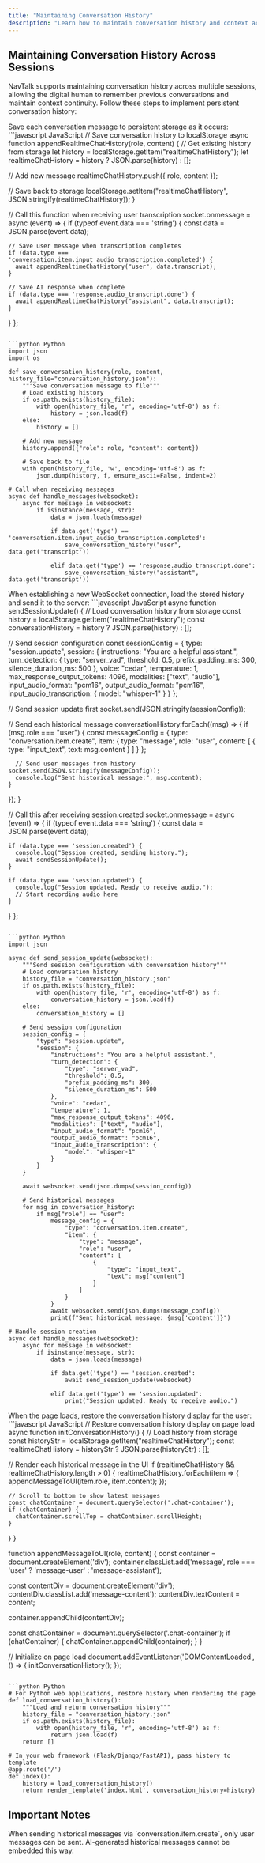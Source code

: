 ```yaml
---
title: "Maintaining Conversation History"
description: "Learn how to maintain conversation history and context across sessions using NavTalk Real-time Digital Human API"
---
```


## Maintaining Conversation History Across Sessions

NavTalk supports maintaining conversation history across multiple sessions, allowing the digital human to remember previous conversations and maintain context continuity. Follow these steps to implement persistent conversation history:

<Steps>
<Step title="Store Conversation History">
Save each conversation message to persistent storage as it occurs:

<CodeGroup>
```javascript JavaScript
// Save conversation history to localStorage
async function appendRealtimeChatHistory(role, content) {
  // Get existing history from storage
  let history = localStorage.getItem("realtimeChatHistory");
  let realtimeChatHistory = history ? JSON.parse(history) : [];
  
  // Add new message
  realtimeChatHistory.push({ role, content });
  
  // Save back to storage
  localStorage.setItem("realtimeChatHistory", JSON.stringify(realtimeChatHistory));
}

// Call this function when receiving user transcription
socket.onmessage = async (event) => {
  if (typeof event.data === 'string') {
    const data = JSON.parse(event.data);
    
    // Save user message when transcription completes
    if (data.type === 'conversation.item.input_audio_transcription.completed') {
      await appendRealtimeChatHistory("user", data.transcript);
    }
    
    // Save AI response when complete
    if (data.type === 'response.audio_transcript.done') {
      await appendRealtimeChatHistory("assistant", data.transcript);
    }
  }
};
```

```python Python
import json
import os

def save_conversation_history(role, content, history_file="conversation_history.json"):
    """Save conversation message to file"""
    # Load existing history
    if os.path.exists(history_file):
        with open(history_file, 'r', encoding='utf-8') as f:
            history = json.load(f)
    else:
        history = []
    
    # Add new message
    history.append({"role": role, "content": content})
    
    # Save back to file
    with open(history_file, 'w', encoding='utf-8') as f:
        json.dump(history, f, ensure_ascii=False, indent=2)

# Call when receiving messages
async def handle_messages(websocket):
    async for message in websocket:
        if isinstance(message, str):
            data = json.loads(message)
            
            if data.get('type') == 'conversation.item.input_audio_transcription.completed':
                save_conversation_history("user", data.get('transcript'))
            
            elif data.get('type') == 'response.audio_transcript.done':
                save_conversation_history("assistant", data.get('transcript'))
```
</CodeGroup>
</Step>

<Step title="Load History on Session Start">
When establishing a new WebSocket connection, load the stored history and send it to the server:

<CodeGroup>
```javascript JavaScript
async function sendSessionUpdate() {
  // Load conversation history from storage
  const history = localStorage.getItem("realtimeChatHistory");
  const conversationHistory = history ? JSON.parse(history) : [];
  
  // Send session configuration
  const sessionConfig = {
    type: "session.update",
    session: {
      instructions: "You are a helpful assistant.",
      turn_detection: {
        type: "server_vad",
        threshold: 0.5,
        prefix_padding_ms: 300,
        silence_duration_ms: 500
      },
      voice: "cedar",
      temperature: 1,
      max_response_output_tokens: 4096,
      modalities: ["text", "audio"],
      input_audio_format: "pcm16",
      output_audio_format: "pcm16",
      input_audio_transcription: {
        model: "whisper-1"
      }
    }
  };
  
  // Send session update first
  socket.send(JSON.stringify(sessionConfig));
  
  // Send each historical message
conversationHistory.forEach((msg) => {
  if (msg.role === "user") {
    const messageConfig = {
      type: "conversation.item.create",
      item: {
        type: "message",
        role: "user",
          content: [
            {
              type: "input_text",
              text: msg.content
            }
          ]
        }
      };
      
      // Send user messages from history
    socket.send(JSON.stringify(messageConfig));
      console.log("Sent historical message:", msg.content);
    }
  });
}

// Call this after receiving session.created
socket.onmessage = async (event) => {
  if (typeof event.data === 'string') {
    const data = JSON.parse(event.data);
    
    if (data.type === 'session.created') {
      console.log("Session created, sending history.");
      await sendSessionUpdate();
    }
    
    if (data.type === 'session.updated') {
      console.log("Session updated. Ready to receive audio.");
      // Start recording audio here
    }
  }
};
```

```python Python
import json

async def send_session_update(websocket):
    """Send session configuration with conversation history"""
    # Load conversation history
    history_file = "conversation_history.json"
    if os.path.exists(history_file):
        with open(history_file, 'r', encoding='utf-8') as f:
            conversation_history = json.load(f)
    else:
        conversation_history = []
    
    # Send session configuration
    session_config = {
        "type": "session.update",
        "session": {
            "instructions": "You are a helpful assistant.",
            "turn_detection": {
                "type": "server_vad",
                "threshold": 0.5,
                "prefix_padding_ms": 300,
                "silence_duration_ms": 500
            },
            "voice": "cedar",
            "temperature": 1,
            "max_response_output_tokens": 4096,
            "modalities": ["text", "audio"],
            "input_audio_format": "pcm16",
            "output_audio_format": "pcm16",
            "input_audio_transcription": {
                "model": "whisper-1"
            }
        }
    }
    
    await websocket.send(json.dumps(session_config))
    
    # Send historical messages
    for msg in conversation_history:
        if msg["role"] == "user":
            message_config = {
                "type": "conversation.item.create",
                "item": {
                    "type": "message",
                    "role": "user",
                    "content": [
                        {
                            "type": "input_text",
                            "text": msg["content"]
                        }
                    ]
                }
            }
            await websocket.send(json.dumps(message_config))
            print(f"Sent historical message: {msg['content']}")

# Handle session creation
async def handle_messages(websocket):
    async for message in websocket:
        if isinstance(message, str):
            data = json.loads(message)
            
            if data.get('type') == 'session.created':
                await send_session_update(websocket)
            
            elif data.get('type') == 'session.updated':
                print("Session updated. Ready to receive audio.")
```
</CodeGroup>
</Step>

<Step title="Restore Conversation Display">
When the page loads, restore the conversation history display for the user:

<CodeGroup>
```javascript JavaScript
// Restore conversation history display on page load
async function initConversationHistory() {
  // Load history from storage
  const historyStr = localStorage.getItem("realtimeChatHistory");
  const realtimeChatHistory = historyStr ? JSON.parse(historyStr) : [];
  
  // Render each historical message in the UI
  if (realtimeChatHistory && realtimeChatHistory.length > 0) {
    realtimeChatHistory.forEach(item => {
      appendMessageToUI(item.role, item.content);
    });
    
    // Scroll to bottom to show latest messages
    const chatContainer = document.querySelector('.chat-container');
    if (chatContainer) {
      chatContainer.scrollTop = chatContainer.scrollHeight;
    }
  }
}

function appendMessageToUI(role, content) {
  const container = document.createElement('div');
  container.classList.add('message', role === 'user' ? 'message-user' : 'message-assistant');
  
  const contentDiv = document.createElement('div');
  contentDiv.classList.add('message-content');
  contentDiv.textContent = content;
  
  container.appendChild(contentDiv);
  
  const chatContainer = document.querySelector('.chat-container');
  if (chatContainer) {
    chatContainer.appendChild(container);
  }
}

// Initialize on page load
document.addEventListener('DOMContentLoaded', () => {
  initConversationHistory();
});
```

```python Python
# For Python web applications, restore history when rendering the page
def load_conversation_history():
    """Load and return conversation history"""
    history_file = "conversation_history.json"
    if os.path.exists(history_file):
        with open(history_file, 'r', encoding='utf-8') as f:
            return json.load(f)
    return []

# In your web framework (Flask/Django/FastAPI), pass history to template
@app.route('/')
def index():
    history = load_conversation_history()
    return render_template('index.html', conversation_history=history)
```
</CodeGroup>
</Step>
</Steps>

## Important Notes

<Warning>
  When sending historical messages via `conversation.item.create`, only user messages can be sent. AI-generated historical messages cannot be embedded this way.
</Warning>

